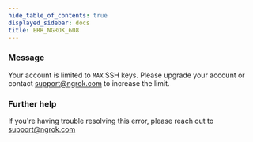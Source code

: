 ```yaml
---
hide_table_of_contents: true
displayed_sidebar: docs
title: ERR_NGROK_608
---
```


### Message

Your account is limited to `MAX` SSH keys. Please upgrade your account or contact support@ngrok.com to increase the limit.

### Further help

If you're having trouble resolving this error, please reach out to [support@ngrok.com](mailto:support@ngrok.com?subject=Help%20with%20ERR_NGROK_608)
